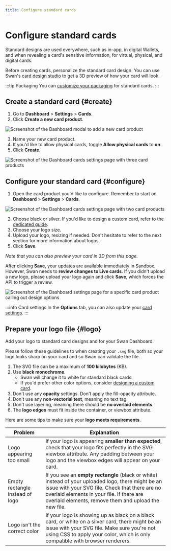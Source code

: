 ```yaml
---
title: Configure standard cards
---
```


# Configure standard cards

Standard designs are used everywhere, such as in-app, in digital Wallets, and when revealing a card's sensitive information, for virtual, physical, and digital cards.

Before creating cards, personalize the standard card design.
You can use Swan's [card design studio](https://swan-io.github.io/card-design-studio/) to get a 3D preview of how your card will look.

:::tip Packaging
You can [customize your packaging](./index.mdx#packaging) for standard cards.
:::

## Create a standard card {#create}

1. Go to **Dashboard** > **Settings** > **Cards**.
1. Click **Create a new card product**.

![Screenshot of the Dashboard modal to add a new card product](../../../images/topics/cards/cards-configure-create-1.png)

3. Name your new card product.
4. If you'd like to allow physical cards, toggle **Allow physical cards** to **on**.
5. Click **Create**.

![Screenshot of the Dashboard cards settings page with three card products](../../../images/topics/cards/cards-configure-create-2.png)

## Configure your standard card {#configure}

1. Open the card product you'd like to configure.
Remember to start on **Dashboard** > **Settings** > **Cards**.

![Screenshot of the Dashboard cards settings page with two card products](../../../images/topics/cards/cards-configure-1.png)

2. Choose black or silver. If you'd like to design a custom card, refer to the [dedicated guide](./guide-custom.mdx).
3. Choose your logo size.
4. Upload your logo, resizing if needed. Don't hesitate to refer to the next section for more information about logos.
5. Click **Save**.

*Note that you can also preview your card in 3D from this page.*

After clicking **Save**, your updates are available immediately in Sandbox.
However, Swan needs to **review changes to Live cards**.
If you didn't upload a new logo, please upload your logo again and click **Save**, which forces the API to trigger a review.

![Screenshot of the Dashboard settings page for a specific card product calling out design options](../../../images/topics/cards/cards-configure-2.png)

:::info Card settings
In the **Options** tab, you can also update your [card settings](../overview/guide-update.mdx).
:::

## Prepare your logo file {#logo}

Add your logo to standard card designs and for your Swan Dashboard.

Please follow these guidelines to when creating your `.svg` file, both so your logo looks sharp on your card and so Swan can validate the file.

1. The SVG file can be a maximum of **100 kilobytes** (KB).
1. Use **black monochrome**.
    - Swan will change it to white for standard black cards.
    - If you'd prefer other color options, consider [designing a custom card](./guide-custom.mdx).
1. Don't use any **opacity** settings. Don't apply the fill-opacity attribute.
1. Don't use any **non-vectorial text**, meaning no text tag.
1. Don't use layering, meaning there should be **no overlaid elements**.
1. The **logo edges** must fit inside the container, or viewbox attribute.

Here are some tips to make sure your **logo meets requirements**.

| Problem | Explanation |
| --- | --- |
| Logo appearing too small | If your logo is appearing **smaller than expected**, check that your logo fits perfectly in the SVG viewbox attribute. Any padding between your logo and the viewbox edges will appear on your card. |
| Empty rectangle instead of logo | If you see an **empty rectangle** (black or white) instead of your uploaded logo, there might be an issue with your SVG file. Check that there are no overlaid elements in your file. If there are overlaid elements, remove them and upload the new file. |
| Logo isn't the correct color | If your logo is showing up as black on a black card, or white on a silver card, there might be an issue with your SVG file. Make sure you're not using CSS to apply your color, which is only compatible with browser renderers.  |